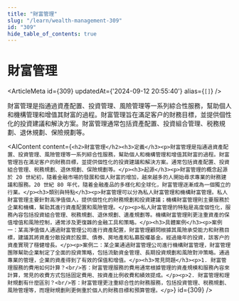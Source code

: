 ```yaml
---
title: "財富管理"
slug: "/learn/wealth-management-309"
id: "309"
hide_table_of_contents: true
---
```



# 財富管理

<ArticleMeta id={309} updatedAt={'2024-09-12 20:55:40'} alias={`[]`} />
<div className='border-solid border-b border-t-0 my-4 border-[var(--ifm-color-gray-300)]' />

財富管理是指通過資產配置、投資管理、風險管理等一系列綜合性服務，幫助個人和機構管理和增值其財富的過程。財富管理旨在滿足客户的財務目標，並提供個性化的投資建議和解決方案。財富管理通常包括資產配置、投資組合管理、税務規劃、退休規劃、保險規劃等。

<AIContent content={`<h2>財富管理</h2><h3>定義</h3><p>財富管理是指通過資產配置、投資管理、風險管理等一系列綜合性服務，幫助個人和機構管理和增值其財富的過程。財富管理旨在滿足客户的財務目標，並提供個性化的投資建議和解決方案。通常包括資產配置、投資組合管理、税務規劃、退休規劃、保險規劃等。</p><h3>起源</h3><p>財富管理的概念起源於 20 世紀初，隨着金融市場的發展和個人財富的增加，越來越多的人開始尋求專業的財務建議和服務。20 世紀 80 年代，隨着金融產品的多樣化和全球化，財富管理逐漸成為一個獨立的行業。</p><h3>類別與特點</h3><p>財富管理可以分為私人財富管理和機構財富管理。私人財富管理主要針對高淨值個人，提供個性化的財務規劃和投資建議；機構財富管理則主要服務於企業和機構，幫助其進行資產配置和風險管理。</p><p>私人財富管理的特點是高度個性化，服務內容包括投資組合管理、税務規劃、退休規劃、遺產規劃等。機構財富管理則更注重資產的保值增值和風險控制，通常涉及更復雜的金融工具和策略。</p><h3>具體案例</h3><p>案例一：某高淨值個人通過財富管理公司進行資產配置，財富管理顧問根據其風險承受能力和財務目標，建議其將資產分散投資於股票、債券、房地產和私募股權基金。經過幾年的投資，該客户的資產實現了穩健增長。</p><p>案例二：某企業通過財富管理公司進行機構財富管理，財富管理團隊幫助企業制定了全面的投資策略，包括流動資金管理、長期投資規劃和風險對沖策略。通過專業的管理，企業的資產得到了有效的保值和增值。</p><h3>常見問題</h3><p>1. 財富管理服務的費用如何計算？<br/>答：財富管理服務的費用通常根據管理的資產規模和服務內容來計算，常見的收費方式包括固定費用、按資產比例收費和績效提成。</p><p>2. 財富管理和理財規劃有什麼區別？<br/>答：財富管理更注重綜合性的財務服務，包括投資管理、税務規劃、風險管理等，而理財規劃則更側重於個人的財務目標和預算管理。</p>`} id={309} />
